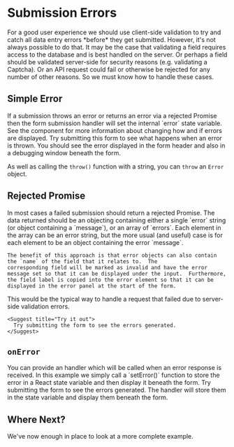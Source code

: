 

# Submission Errors

<div className="intro">
  For a good user experience we should use client-side validation to
  try and catch all data entry errors *before* they get submitted.
  However, it's not always possible to do that.  It may be the
  case that validating a field requires access to the database and is
  best handled on the server.  Or perhaps a field should be validated
  server-side for security reasons (e.g. validating a Captcha).  Or
  an API request could fail or otherwise be rejected for any number of
  other reasons.  So we must know how to handle these cases.
</div>

## Simple Error

<Split align="end">
  If a submission throws an error or returns an error via a rejected
  Promise then the form submission handler will set the internal
  `error` state variable.
  See the <ErrorsLink/> component for
  more information about changing how and if errors are displayed.

  <Suggest>
    Try submitting this form to see what happens when an error is thrown.
    You should see the error displayed in the form header and also in a
    debugging window beneath the form.
  </Suggest>
</Split>

<Example
  Component={SubmitThrow}
  code={SubmitThrowSrc}
  caption="Error Thrown"
/>

As well as calling the `throw()` function with a string, you can `throw` an
`Error` object.

<Example
  Component={SubmitError}
  code={SubmitErrorSrc}
  caption="Error Thrown"
/>

## Rejected Promise

<Split align="start">
  <div>
    In most cases a failed submission should return a rejected Promise.
    The data returned should be an objecting containing either a single
    `error` string (or object containing a `message`),
    or an array of `errors`.  Each element in the array can be
    an error string, but the more usual (and useful) case is for each
    element to be an object containing the error `message`.

    The benefit of this approach is that error objects can also contain
    the `name` of the field that it relates to.  The
    corresponding field will be marked as invalid and have the error
    message set so that it can be displayed under the input.  Furthermore,
    the field label is copied into the error element so that it can be
    displayed in the error panel at the start of the form.
  </div>
  <div>
    This would be the typical way to handle a request that failed due to
    server-side validation errors.

    <Suggest title="Try it out">
      Try submitting the form to see the errors generated.
    </Suggest>
  </div>
</Split>

<Example
  Component={SubmitReject}
  code={SubmitRejectSrc}
  caption="Error Thrown"
/>

## `onError`
<Split>
  You can provide an <FormOnErrorLink/> handler which will be called
  when an error response is received.  In this example we simply call
  a `setError()` function to store the error in a React state
  variable and then display it beneath the form.

  <Suggest>
    Try submitting the form to see the errors generated.  The
    <FormOnErrorLink/> handler will store them in the state variable
    and display them beneath the form.
  </Suggest>
</Split>

<Example
  Component={OnError}
  code={OnErrorSrc}
  caption="onError"
/>

## Where Next?

We've now enough in place to look at a more complete example.
